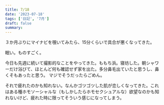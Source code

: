 ```yaml
---
title: 7/18
date: '2023-07-18'
tags: ['日記', '7月']
draft: false
summary: 
---
```

３か月ぶりにマイナビを覗いてみたら、15分くらいで具合が悪くなってきた。

眠い。ものすごく。

今日も先週に続いて撮影的なことをやってきた。ももち浜。寝坊した。朝シャワーだけ浴びて、ほとんど何も確認せず家を出た。多分鼻毛出ていたと思うし、鼻くそもあったと思う。
マジでそうだったらごめん。

それで疲れたのかも知れない。なんかゴツゴツした肌が恋しくなってきた。これはある種ホモソーシャルな（もしかしたらホモセクシュアルな）欲望なのかも知れないけど、疲れた時に限ってそういう感じになってしまう。
